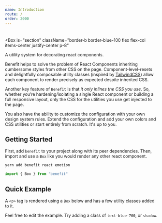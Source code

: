```yaml
---
name: Introduction
route: /
order: 2000
---
```


#


<Box
  is="section"
  className="border-b border-blue-100 flex flex-col items-center justify-center p-8"
>
  <Logo className="w-3/4 sm:w-1/2 " />
  <Box className="text-base text-center mt-4 text-blue-700">
    A utility system for decorating react components.
  </Box>
</Box>

Benefit helps to solve the problem of React Components inheriting cumbersome styles from other CSS on the page. Component-level-resets and delightfully composable utility classes (inspired by [TailwindCSS](https://tailwindcss.com)) allow each component to render precisely as expected despite inherited CSS.

Another key feature of `Benefit` is that _it only inlines the CSS you use_. So, whether you’re hardening/isolating a single React component or building a full responsive layout, only the CSS for the utilities you use get injected to the page.

You also have the ability to customize the configuration with your own design system rules. Extend the configuration and add your own colors and CSS utilities or start entirely from scratch. It's up to you.

## Getting Started

First, add `benefit` to your project along with its peer dependencies. Then, import and use a `Box` like you would render any other react component.

```bash
yarn add benefit react emotion
```

```js
import { Box } from "benefit"
```

## Quick Example

A `<p>` tag is rendered using a `Box` below and has a few utility classes added to it.

Feel free to edit the example. Try adding a class of `text-blue-700`, or `shadow`.

<Playground>
  <div className="example">
    <style
      dangerouslySetInnerHTML={{
        __html: `
          .example p { background-color: blue; }
        `,
      }}
    />
    <Box is="p" className="bg-blue-100 p-4 rounded" important>
      Hello, World
    </Box>
  </div>
</Playground>

<Box>
  Once you're ready, let's check out how a{" "}
  <Box
    is="code"
    className="font-mono bg-gray-100 text-gray-600 rounded text-base inline-block py-0 px-1"
  >
    Box
  </Box>{" "}
  works in{" "}
  <Box is="a" className="text-blue-600 font-bold no-underline" href="/box">
    more depth
  </Box>
  .
</Box>
